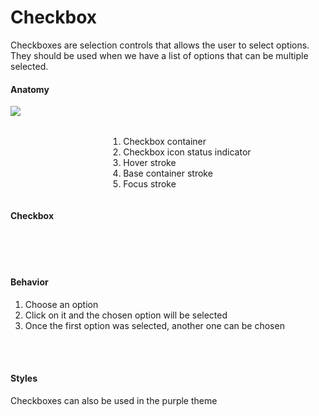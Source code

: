 

<Meta title="Components | Checkbox" />

<div class="docs-title">
  <div>
    <h1 class="docs-title__text">Checkbox</h1>
  </div>
</div>

<div class="docs-content">
  <p>Checkboxes are selection controls that allows the user to select options. 
  They should be used when we have a list of options that can be multiple selected.
  </p> 

<h4>Anatomy</h4>
<div class="columns">
    <div class="column">
        <img src="docs/checkbox/checkbox-anatomy.png" />
    </div>
    <div class="column">
        <br />
        <br />
        <ol>
         <li>Checkbox container</li>
         <li>Checkbox icon status indicator</li>
         <li>Hover stroke</li>
         <li>Base container stroke</li>
         <li>Focus stroke</li>
        </ol> 
    </div>
</div>

#### Checkbox 

<Preview>
  <Story name="Checkbox">
    <Fragment>
         <Checkbox id="checkbox-1" label="Idle" name="checkbox" />
         <br />
         <Checkbox id="checkbox-2" label="Indeterminate" name="checkbox" indeterminate />
         <br />
         <Checkbox id="checkbox-3" label="Disabled Checked" name="checkbox" checked disabled/>
        <br />
         <Checkbox id="checkbox-4" label="Disabled Idle" name="checkbox" disabled/>
    </Fragment>
  </Story>
</Preview>

#### Behavior 
1. Choose an option
2. Click on it and the chosen option will be selected
3. Once the first option was selected, another one can be chosen
<br />
<br />

#### Styles
Checkboxes can also be used in the purple theme
<Preview>
  <Story name="Styles">
  <Fragment>
    <Checkbox id="checkbox-5" label="Idle" name="checkbox2" />
    <br />
    <Checkbox id="checkbox-6" label="Indeterminate" name="checkbox2" indeterminate />
  </Fragment>
  </Story>
</Preview>

</div>